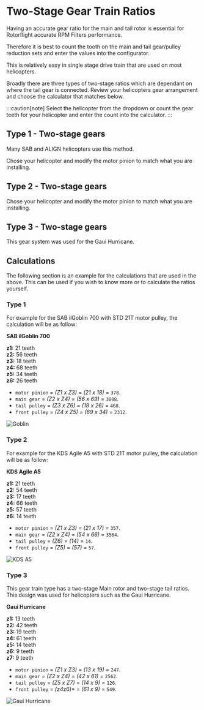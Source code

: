
# Two-Stage Gear Train Ratios

Having an accurate gear ratio for the main and tail rotor is essential for Rotorflight accurate RPM Filters performance.

Therefore it is best to count the tooth on the main and tail gear/pulley reduction sets and enter the values into the configurator.

This is relatively easy in single stage drive train that are used on most helicopters.

Broadly there are three types of two-stage ratios which are dependant on where the tail gear is connected. Review your helicopters gear arrangement and choose the calculator that matches below.

:::caution[note]
Select the helicopter from the dropdown or count the gear teeth for your helicopter and enter the count into the calculator.
:::

## Type 1 - Two-stage gears

Many SAB and ALIGN helicopters use this method.

Chose your helicopter and modify the motor pinion to match what you are installing.

<Gears />

## Type 2 - Two-stage gears

Chose your helicopter and modify the motor pinion to match what you are installing.

<Gears2 />

## Type 3 - Two-stage gears

This gear system was used for the Gaui Hurricane.

<Gears3 />

## Calculations

The following section is an example for the calculations that are used in the above. This can be used if you wish to know more or to calculate the ratios yourself.

### Type 1

For example for the SAB ilGoblin 700 with STD 21T motor pulley, the calculation will be as follow:

**SAB ilGoblin 700**

**z1:**  21 teeth\
**z2:**  56 teeth\
**z3:**  18 teeth\
**z4:**  68 teeth\
**z5:**  34 teeth\
**z6:**  26 teeth

* `motor pinion` = *(Z1 x Z3)* = *(21 x 18)* = `378`.
* `main gear` = *(Z2 x Z4)* = *(56 x 69)* = `3808`.
* `tail pulley` = *(Z3 x Z6)* = *(18 x 26)* = `468`.
* `front pulley` = *(Z4 x Z5)* = *(69 x 34)* = `2312`.

<img src={Goblin} alt="Goblin" />

### Type 2

For example for the KDS Agile A5 with STD 21T motor pulley, the calculation will be as follow:

**KDS Agile A5**

**z1:**  21 teeth\
**z2:**  54 teeth\
**z3:**  17 teeth\
**z4:**  66 teeth\
**z5:**  57 teeth\
**z6:**  14 teeth

* `motor pinion` = *(Z1 x Z3)* = *(21 x 17)* = `357`.
* `main gear` = *(Z2 x Z4)* = *(54 x 66)* = `3564`.
* `tail pulley` = *(Z6)* = *(14)* = `14`.
* `front pulley` = *(Z5)* = *(57)* = `57`.

<img src={KDS} alt="KDS A5" />

### Type 3

This gear train type has a two-stage Main rotor and two-stage tail ratios. This design was used for helicopters such as the Gaui Hurricane.

**Gaui Hurricane**

**z1:**  13 teeth\
**z2:**  42 teeth\
**z3:**  19 teeth\
**z4:**  61 teeth\
**z5:**  14 teeth\
**z6:**  9 teeth\
**z7:**  9 teeth

* `motor pinion` = *(Z1 x Z3)* = *(13 x 19)* = `247`.
* `main gear` = *(Z2 x Z4)* = *(42 x 61)* = `2562`.
* `tail pulley` = *(Z5 x Z7)* = *(14 x 9)* = `126`.
* `front pulley` = *(z4*z6)\* = *(61 x 9)* = `549`.

<img src={Hurricane} alt="Gaui Hurricane" />
